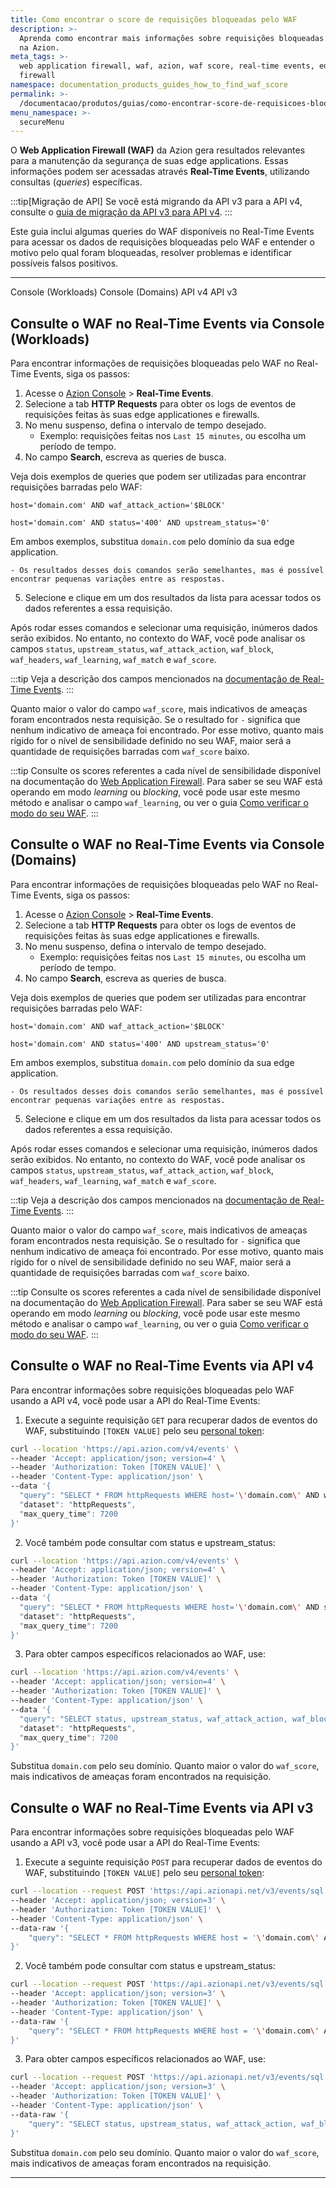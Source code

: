 ```yaml
---
title: Como encontrar o score de requisições bloqueadas pelo WAF
description: >-
  Aprenda como encontrar mais informações sobre requisições bloqueadas pelo WAF
  na Azion.
meta_tags: >-
  web application firewall, waf, azion, waf score, real-time events, edge
  firewall
namespace: documentation_products_guides_how_to_find_waf_score
permalink: >-
  /documentacao/produtos/guias/como-encontrar-score-de-requisicoes-bloqueadas-pelo-waf/
menu_namespace: >-
  secureMenu
---
```




O **Web Application Firewall (WAF)** da Azion gera resultados relevantes para a manutenção da segurança de suas edge applications. Essas informações podem ser acessadas através **Real-Time Events**, utilizando consultas (*queries*) específicas.

<Apiv4Rollout />

:::tip[Migração de API]
Se você está migrando da API v3 para a API v4, consulte o [guia de migração da API v3 para API v4](/pt-br/documentacao/devtools/api-v4/migrar/).
:::

Este guia inclui algumas queries do WAF disponíveis no Real-Time Events para acessar os dados de requisições bloqueadas pelo WAF e entender o motivo pelo qual foram bloqueadas, resolver problemas e identificar possíveis falsos positivos.

<LinkButton link="/pt-br/documentacao/produtos/observe/real-time-events/" label="saiba mais sobre o Real-Time Events" severity="secondary" />

---

<Tabs client:visible>
    <Fragment slot="tab.console-workloads">Console (Workloads)</Fragment>
    <Fragment slot="tab.console-domains">Console (Domains)</Fragment>
    <Fragment slot="tab.apiv4">API v4</Fragment>
    <Fragment slot="tab.apiv3">API v3</Fragment>

<Fragment slot="panel.console-workloads">

## Consulte o WAF no Real-Time Events via Console (Workloads)

Para encontrar informações de requisições bloqueadas pelo WAF no Real-Time Events, siga os passos:

1. Acesse o [Azion Console](/pt-br/documentacao/produtos/guias/como-acessar-o-azion-console/) > **Real-Time Events**.
2. Selecione a tab **HTTP Requests** para obter os logs de eventos de requisições feitas às suas edge applicationes e firewalls.
3. No menu suspenso, defina o intervalo de tempo desejado.
	- Exemplo: requisições feitas nos `Last 15 minutes`, ou escolha um período de tempo.
4. No campo **Search**, escreva as queries de busca.

Veja dois exemplos de queries que podem ser utilizadas para encontrar requisições barradas pelo WAF:

`host='domain.com' AND waf_attack_action='$BLOCK'`

`host='domain.com' AND status='400' AND upstream_status='0'`

Em ambos exemplos, substitua `domain.com` pelo domínio da sua edge application.

	- Os resultados desses dois comandos serão semelhantes, mas é possível encontrar pequenas variações entre as respostas.
5. Selecione e clique em um dos resultados da lista para acessar todos os dados referentes a essa requisição.

Após rodar esses comandos e selecionar uma requisição, inúmeros dados serão exibidos. No entanto, no contexto do WAF, você pode analisar os campos `status`, `upstream_status`, `waf_attack_action`, `waf_block`, `waf_headers`, `waf_learning`, `waf_match` e `waf_score`.

:::tip
Veja a descrição dos campos mencionados na [documentação de Real-Time Events](/pt-br/documentacao/produtos/observe/real-time-events/).
:::

Quanto maior o valor do campo `waf_score`, mais indicativos de ameaças foram encontrados nesta requisição. Se o resultado for `-` significa que nenhum indicativo de ameaça foi encontrado. Por esse motivo, quanto mais rígido for o nível de sensibilidade definido no seu WAF, maior será a quantidade de requisições barradas com `waf_score` baixo.

:::tip
Consulte os scores referentes a cada nível de sensibilidade disponível na documentação do [Web Application Firewall](/pt-br/documentacao/produtos/secure/edge-firewall/web-application-firewall/). Para saber se seu WAF está operando em modo *learning* ou *blocking*, você pode usar este mesmo método e analisar o campo `waf_learning`, ou ver o guia [Como verificar o modo do seu WAF](/pt-br/documentacao/produtos/guias/como-verificar-modo-do-seu-waf/).
:::

</Fragment>

<Fragment slot="panel.console-domains">

## Consulte o WAF no Real-Time Events via Console (Domains)

Para encontrar informações de requisições bloqueadas pelo WAF no Real-Time Events, siga os passos:

1. Acesse o [Azion Console](/pt-br/documentacao/produtos/guias/como-acessar-o-azion-console/) > **Real-Time Events**.
2. Selecione a tab **HTTP Requests** para obter os logs de eventos de requisições feitas às suas edge applicationes e firewalls.
3. No menu suspenso, defina o intervalo de tempo desejado.
	- Exemplo: requisições feitas nos `Last 15 minutes`, ou escolha um período de tempo.
4. No campo **Search**, escreva as queries de busca.

Veja dois exemplos de queries que podem ser utilizadas para encontrar requisições barradas pelo WAF:

`host='domain.com' AND waf_attack_action='$BLOCK'`

`host='domain.com' AND status='400' AND upstream_status='0'`

Em ambos exemplos, substitua `domain.com` pelo domínio da sua edge application.

	- Os resultados desses dois comandos serão semelhantes, mas é possível encontrar pequenas variações entre as respostas.
5. Selecione e clique em um dos resultados da lista para acessar todos os dados referentes a essa requisição.

Após rodar esses comandos e selecionar uma requisição, inúmeros dados serão exibidos. No entanto, no contexto do WAF, você pode analisar os campos `status`, `upstream_status`, `waf_attack_action`, `waf_block`, `waf_headers`, `waf_learning`, `waf_match` e `waf_score`.

:::tip
Veja a descrição dos campos mencionados na [documentação de Real-Time Events](/pt-br/documentacao/produtos/observe/real-time-events/).
:::

Quanto maior o valor do campo `waf_score`, mais indicativos de ameaças foram encontrados nesta requisição. Se o resultado for `-` significa que nenhum indicativo de ameaça foi encontrado. Por esse motivo, quanto mais rígido for o nível de sensibilidade definido no seu WAF, maior será a quantidade de requisições barradas com `waf_score` baixo.

:::tip
Consulte os scores referentes a cada nível de sensibilidade disponível na documentação do [Web Application Firewall](/pt-br/documentacao/produtos/secure/edge-firewall/web-application-firewall/). Para saber se seu WAF está operando em modo *learning* ou *blocking*, você pode usar este mesmo método e analisar o campo `waf_learning`, ou ver o guia [Como verificar o modo do seu WAF](/pt-br/documentacao/produtos/guias/como-verificar-modo-do-seu-waf/).
:::

</Fragment>

<Fragment slot="panel.apiv4">

## Consulte o WAF no Real-Time Events via API v4

Para encontrar informações sobre requisições bloqueadas pelo WAF usando a API v4, você pode usar a API do Real-Time Events:

1. Execute a seguinte requisição `GET` para recuperar dados de eventos do WAF, substituindo `[TOKEN VALUE]` pelo seu [personal token](/pt-br/documentacao/produtos/guias/personal-tokens/):

```bash
curl --location 'https://api.azion.com/v4/events' \
--header 'Accept: application/json; version=4' \
--header 'Authorization: Token [TOKEN VALUE]' \
--header 'Content-Type: application/json' \
--data '{
  "query": "SELECT * FROM httpRequests WHERE host='\'domain.com\' AND waf_attack_action='\'$BLOCK\' ORDER BY ts DESC LIMIT 100",
  "dataset": "httpRequests",
  "max_query_time": 7200
}'
```

2. Você também pode consultar com status e upstream_status:

```bash
curl --location 'https://api.azion.com/v4/events' \
--header 'Accept: application/json; version=4' \
--header 'Authorization: Token [TOKEN VALUE]' \
--header 'Content-Type: application/json' \
--data '{
  "query": "SELECT * FROM httpRequests WHERE host='\'domain.com\' AND status='\'400\' AND upstream_status='\'0\' ORDER BY ts DESC LIMIT 100",
  "dataset": "httpRequests",
  "max_query_time": 7200
}'
```

3. Para obter campos específicos relacionados ao WAF, use:

```bash
curl --location 'https://api.azion.com/v4/events' \
--header 'Accept: application/json; version=4' \
--header 'Authorization: Token [TOKEN VALUE]' \
--header 'Content-Type: application/json' \
--data '{
  "query": "SELECT status, upstream_status, waf_attack_action, waf_block, waf_headers, waf_learning, waf_match, waf_score FROM httpRequests WHERE host='\'domain.com\' AND waf_attack_action='\'$BLOCK\' ORDER BY ts DESC LIMIT 100",
  "dataset": "httpRequests",
  "max_query_time": 7200
}'
```

Substitua `domain.com` pelo seu domínio. Quanto maior o valor do `waf_score`, mais indicativos de ameaças foram encontrados na requisição.

</Fragment>

<Fragment slot="panel.apiv3">

## Consulte o WAF no Real-Time Events via API v3

Para encontrar informações sobre requisições bloqueadas pelo WAF usando a API v3, você pode usar a API do Real-Time Events:

1. Execute a seguinte requisição `POST` para recuperar dados de eventos do WAF, substituindo `[TOKEN VALUE]` pelo seu [personal token](/pt-br/documentacao/produtos/guias/personal-tokens/):

```bash
curl --location --request POST 'https://api.azionapi.net/v3/events/sql' \
--header 'Accept: application/json; version=3' \
--header 'Authorization: Token [TOKEN VALUE]' \
--header 'Content-Type: application/json' \
--data-raw '{
    "query": "SELECT * FROM httpRequests WHERE host = '\'domain.com\' AND waf_attack_action = '\'$BLOCK\' ORDER BY ts DESC LIMIT 100"
}'
```

2. Você também pode consultar com status e upstream_status:

```bash
curl --location --request POST 'https://api.azionapi.net/v3/events/sql' \
--header 'Accept: application/json; version=3' \
--header 'Authorization: Token [TOKEN VALUE]' \
--header 'Content-Type: application/json' \
--data-raw '{
    "query": "SELECT * FROM httpRequests WHERE host = '\'domain.com\' AND status = '\'400\' AND upstream_status = '\'0\' ORDER BY ts DESC LIMIT 100"
}'
```

3. Para obter campos específicos relacionados ao WAF, use:

```bash
curl --location --request POST 'https://api.azionapi.net/v3/events/sql' \
--header 'Accept: application/json; version=3' \
--header 'Authorization: Token [TOKEN VALUE]' \
--header 'Content-Type: application/json' \
--data-raw '{
    "query": "SELECT status, upstream_status, waf_attack_action, waf_block, waf_headers, waf_learning, waf_match, waf_score FROM httpRequests WHERE host = '\'domain.com\' AND waf_attack_action = '\'$BLOCK\' ORDER BY ts DESC LIMIT 100"
}'
```

Substitua `domain.com` pelo seu domínio. Quanto maior o valor do `waf_score`, mais indicativos de ameaças foram encontrados na requisição.

</Fragment>

</Tabs>

---